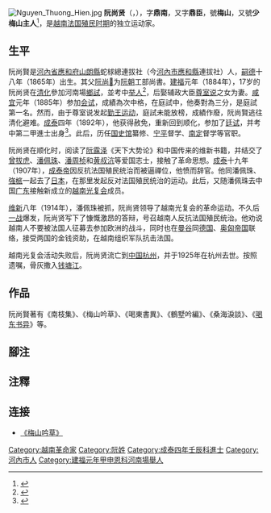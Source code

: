 [[File:Nguyen_Thuong_Hien.jpg|thumb]]
'''阮尚贤'''（{{vie|v='''Nguyễn Thượng Hiền'''|hn=阮尚賢}}，{{bd|1865年||1925年|12月28日|}}），字'''鼎南'''，又字'''鼎臣'''，號'''梅山'''，又號'''少梅山主人'''<ref>{{Cite web |url=http://140.109.24.175/pasweb/Opac_book/book_detail.asp?systemno=0000003855 |title=《梅山吟草》詳細資料 |accessdate=2016-09-08 |archive-date=2016-09-17 |archive-url=https://web.archive.org/web/20160917073804/http://140.109.24.175/pasweb/Opac_book/book_detail.asp?systemno=0000003855 |dead-url=no }}</ref>，是[[越南|越南]][[法属印度支那|法国殖民时期]]的独立运动家。

==生平==
阮尚賢是[[河內省|河內省]][[應和府|應和府]][[山朗縣|山朗縣]]蛇梂總連拔社（今[[河內市|河內市]][[應和縣|應和縣]]連拔社）人，[[嗣德|嗣德]]十八年（1865年）出生。其父[[阮尚𩕏|阮尚𩕏]]为[[阮朝|阮朝]]工部尚書。[[建福_(阮朝)|建福]]元年（1884年），17岁的阮尚贤在[[清化省|清化]]參加河南場[[鄉試|鄉試]]{{noteTag|是科北圻動蕩，北圻河內場和南定場鄉試在清化與清化場一併舉行。}}，並考中[[举人|举人]]<ref>{{Cite web |url=http://lib.nomfoundation.org/collection/1/volume/1071/page/59 |title=《國朝鄉科錄》 |accessdate=2016-09-08 |archive-date=2016-09-16 |archive-url=https://web.archive.org/web/20160916092749/http://lib.nomfoundation.org/collection/1/volume/1071/page/59 |dead-url=no }}</ref>，后娶辅政大臣[[尊室说|尊室说]]之女为妻。[[咸宜|咸宜]]元年（1885年）参加[[会试|会试]]，成績為次中格，在庭試中，他奏對為三分，是庭試第一名。然而，由于尊室说发起[[勤王运动|勤王运动]]，庭試未能放榜，成績作廢，阮尚賢逃往清化避难。[[成泰|成泰]]四年（1892年），他获得赦免，重新回到顺化，参加了[[廷试|廷试]]，并考中第二甲進士出身<ref>{{Cite web |url=http://hannom.nlv.gov.vn/hannom/cgi-bin/hannom?a=d&d=BNTwEHieahcNp1894.1.77 |title=《國朝科榜錄》 |accessdate=2016-09-08 |archive-date=2018-06-12 |archive-url=https://web.archive.org/web/20180612141659/http://hannom.nlv.gov.vn/hannom/cgi-bin/hannom?a=d&d=BNTwEHieahcNp1894.1.77 |dead-url=yes }}</ref>。此后，历任[[国史馆_(阮朝)|国史馆]]纂修、[[宁平省|宁平]]督学、[[南定省|南定]]督学等官职。

阮尚贤在顺化时，阅读了[[阮露泽|阮露泽]]《天下大势论》和中国传来的维新书籍，并结交了[[曾拔虎|曾拔虎]]、[[潘佩珠|潘佩珠]]、[[潘周桢|潘周桢]]和[[黄叔沆|黄叔沆]]等爱国志士，接触了革命思想。[[成泰|成泰]]十九年（1907年），[[成泰帝|成泰帝]]因反抗法国殖民统治而被逼禪位，他愤而辞官。他同潘佩珠、[[強㭽|強㭽]]一起去了[[日本|日本]]，在那里发起反对法国殖民统治的运动。此后，又随潘佩珠去中国[[广东省|广东]]接触新成立的[[越南光复会|越南光复会]]成员。

[[维新_(阮朝)|维新]]八年（1914年），潘佩珠被抓，阮尚贤领导了越南光复会的革命运动。不久后[[一战|一战]]爆发，阮尚贤写下了慷慨激昂的答辩，号召越南人反抗法国殖民统治。他劝说越南人不要被法国人征募去参加欧洲的战斗，同时也在[[曼谷|曼谷]]同[[德国|德国]]、[[奥匈帝国|奥匈帝国]]联络，接受两国的金钱资助，在越南组织军队抗击法国。

越南光复会活动失败后，阮尚贤流亡到[[中国|中国]][[杭州|杭州]]，并于1925年在杭州去世。按照遗嘱，骨灰撒入[[钱塘江|钱塘江]]。

==作品==
阮尚賢著有《南枝集》、《梅山吟草》、《喝東書異》、《鶴墅吟編》、《桑海淚談》、《[[喝东书异|喝东书异]]》等。

==腳注==
{{notefoot}}

==注釋==
{{reflist}}

==连接==
*[http://lib.nomfoundation.org/collection/1/volume/828/ 《梅山吟草》] {{Wayback|url=http://lib.nomfoundation.org/collection/1/volume/828/ |date=20180526023435 }}

{{成泰四年壬辰科庭試正副榜}}
{{越南獨立運動}}

{{DEFAULTSORT:Nguyễn Thượng Hiền}}
[[Category:越南革命家|Category:越南革命家]]
[[Category:阮姓|Category:阮姓]]
[[Category:成泰四年壬辰科進士|Category:成泰四年壬辰科進士]]
[[Category:河內市人|Category:河內市人]]
[[Category:建福元年甲申恩科河南場舉人|Category:建福元年甲申恩科河南場舉人]]
